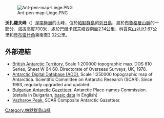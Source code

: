 [[Image:Ant-pen-map-Liege.PNG|thumb]]

'''沃扎羅夫峰'''（{{lang-en|Vazharov Peak}}）是[[南極洲|南極洲]]的山峰，位於[[帕默群島|帕默群島]]的[[列日島|列日島]]，屬於[[布魯格曼山脈|布魯格曼山脈]]的一部分，海拔高度700米，處於[[巴爾卡諾夫峰|巴爾卡諾夫峰]]西南面2.14公里、[[科賈克山|科賈克山]]以北1.67公里和[[貝布雷什角|貝布雷什角]]東南面3.02公里。

{{coord|64|00|35|S|61|54|44|W|display=title}}

==外部連結==
* [http://data.aad.gov.au/aadc/mapcat/display_map.cfm?map_id=3198 British Antarctic Territory.] {{Wayback|url=http://data.aad.gov.au/aadc/mapcat/display_map.cfm?map_id=3198 |date=20120612032744 }}  Scale 1:200000 topographic map.  DOS 610 Series, Sheet W 64 60.  Directorate of Overseas Surveys, UK, 1978.
* [http://www.add.scar.org Antarctic Digital Database (ADD).] {{Wayback|url=http://www.add.scar.org/ |date=20170305000653 }} Scale 1:250000 topographic map of Antarctica. Scientific Committee on Antarctic Research (SCAR). Since 1993, regularly upgraded and updated.
* [http://apcbg.org/gazet-bg.doc Bulgarian Antarctic Gazetteer.] {{Wayback|url=http://apcbg.org/gazet-bg.doc |date=20131012104624 }} Antarctic Place-names Commission. (details in Bulgarian, [http://apcbg.org/gazet.htm basic data] {{Wayback|url=http://apcbg.org/gazet.htm |date=20160304071225 }} in English)
* [https://data.aad.gov.au/aadc/gaz/scar/display_name.cfm?gaz_id=137728 Vazharov Peak.] {{Wayback|url=https://data.aad.gov.au/aadc/gaz/scar/display_name.cfm?gaz_id=137728 |date=20200616073549 }} SCAR Composite Antarctic Gazetteer.

{{DEFAULTSORT:Vazharov Peak}}
[[Category:帕默群島山峰|Category:帕默群島山峰]]


{{PalmerArchipelago-geo-stub}}